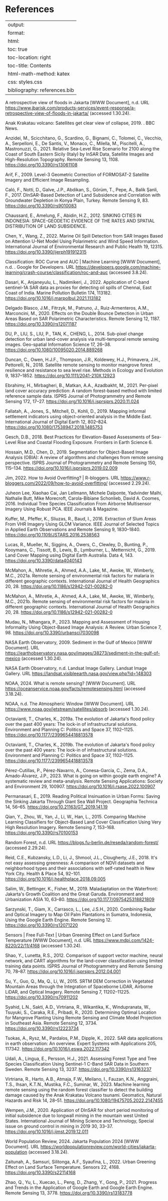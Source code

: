 # References {.unnumbered}

---
output:
  format:
  html:
toc: true
toc-location: right
toc-title: Contents
html-math-method: katex
css: styles.css
bibliography: references.bib
---

A retrospective view of floods in Jakarta \[WWW Document\], n.d. URL <https://www.jbarisk.com/products-services/event-response/a-retrospective-view-of-floods-in-jakarta/> (accessed 1.30.24).

Anak Krakatau volcano: Satellites get clear view of collapse, 2019. . BBC News.

Anzidei, M., Scicchitano, G., Scardino, G., Bignami, C., Tolomei, C., Vecchio, A., Serpelloni, E., De Santis, V., Monaco, C., Milella, M., Piscitelli, A., Mastronuzzi, G., 2021. Relative Sea-Level Rise Scenario for 2100 along the Coast of South Eastern Sicily (Italy) by InSAR Data, Satellite Images and High-Resolution Topography. Remote Sensing 13, 1108. <https://doi.org/10.3390/rs13061108>

Arif, F., 2009. Level-3 Geometric Correction of FORMOSAT-2 Satellite Imagery and Efficient Image Resampling.

Caló, F., Notti, D., Galve, J.P., Abdikan, S., Görüm, T., Pepe, A., Balik Şanli, F., 2017. DInSAR-Based Detection of Land Subsidence and Correlation with Groundwater Depletion in Konya Plain, Turkey. Remote Sensing 9, 83. <https://doi.org/10.3390/rs9010083>

Chaussard, E., Amelung, F., Abidin, H.Z., 2012. SINKING CITIES IN INDONESIA: SPACE-GEODETIC EVIDENCE OF THE RATES AND SPATIAL DISTRIBUTION OF LAND SUBSIDENCE.

Chen, Y., Wang, Z., 2022. Marine Oil Spill Detection from SAR Images Based on Attention U-Net Model Using Polarimetric and Wind Speed Information. International Journal of Environmental Research and Public Health 19, 12315. <https://doi.org/10.3390/ijerph191912315>

Classification: ROC Curve and AUC \| Machine Learning \[WWW Document\], n.d. . Google for Developers. URL <https://developers.google.com/machine-learning/crash-course/classification/roc-and-auc> (accessed 3.8.24).

Dasari, K., Anjaneyulu, L., Nadimikeri, J., 2022. Application of C-band sentinel-1A SAR data as proxies for detecting oil spills of Chennai, East Coast of India. Marine Pollution Bulletin 174, 113182. <https://doi.org/10.1016/j.marpolbul.2021.113182>

Delgado Blasco, J.M., Fitrzyk, M., Patruno, J., Ruiz-Armenteros, A.M., Marconcini, M., 2020. Effects on the Double Bounce Detection in Urban Areas Based on SAR Polarimetric Characteristics. Remote Sensing 12, 1187. <https://doi.org/10.3390/rs12071187>

DU, P., LIU, S., LIU, P., TAN, K., CHENG, L., 2014. Sub-pixel change detection for urban land-cover analysis via multi-temporal remote sensing images. Geo-spatial Information Science 17, 26--38. <https://doi.org/10.1080/10095020.2014.889268>

Duncan, C., Owen, H.J.F., Thompson, J.R., Koldewey, H.J., Primavera, J.H., Pettorelli, N., 2018. Satellite remote sensing to monitor mangrove forest resilience and resistance to sea level rise. Methods in Ecology and Evolution 9, 1837--1852. <https://doi.org/10.1111/2041-210X.12923>

Ebrahimy, H., Mirbagheri, B., Matkan, A.A., Azadbakht, M., 2021. Per-pixel land cover accuracy prediction: A random forest-based method with limited reference sample data. ISPRS Journal of Photogrammetry and Remote Sensing 172, 17--27. <https://doi.org/10.1016/j.isprsjprs.2020.11.024>

Fallatah, A., Jones, S., Mitchell, D., Kohli, D., 2019. Mapping informal settlement indicators using object-oriented analysis in the Middle East. International Journal of Digital Earth 12, 802--824. <https://doi.org/10.1080/17538947.2018.1485753>

Gesch, D.B., 2018. Best Practices for Elevation-Based Assessments of Sea-Level Rise and Coastal Flooding Exposure. Frontiers in Earth Science 6.

Hossain, M.D., Chen, D., 2019. Segmentation for Object-Based Image Analysis (OBIA): A review of algorithms and challenges from remote sensing perspective. ISPRS Journal of Photogrammetry and Remote Sensing 150, 115--134. <https://doi.org/10.1016/j.isprsjprs.2019.02.009>

Jim, 2022. How to Avoid Overfitting? \| R-bloggers. URL <https://www.r-bloggers.com/2022/09/how-to-avoid-overfitting/> (accessed 2.29.24).

Juheon Lee, Xiaohao Cai, Jan Lellmann, Michele Dalponte, Yadvinder Malhi, Nathalie Butt, Mike Morecroft, Carola-Bibiane Schonlieb, David A. Coomes, 2016. Individual Tree Species Classification From Airborne Multisensor Imagery Using Robust PCA. IEEE Journals & Magazine.

Kuffer, M., Pfeffer, K., Sliuzas, R., Baud, I., 2016. Extraction of Slum Areas From VHR Imagery Using GLCM Variance. IEEE Journal of Selected Topics in Applied Earth Observations and Remote Sensing 9, 1830--1840. <https://doi.org/10.1109/JSTARS.2016.2538563>

Lucas, R., Mueller, N., Siggins, A., Owers, C., Clewley, D., Bunting, P., Kooymans, C., Tissott, B., Lewis, B., Lymburner, L., Metternicht, G., 2019. Land Cover Mapping using Digital Earth Australia. Data 4, 143. <https://doi.org/10.3390/data4040143>

McMahon, A., Mihretie, A., Ahmed, A.A., Lake, M., Awoke, W., Wimberly, M.C., 2021a. Remote sensing of environmental risk factors for malaria in different geographic contexts. International Journal of Health Geographics 20, 28. <https://doi.org/10.1186/s12942-021-00282-0>

McMahon, A., Mihretie, A., Ahmed, A.A., Lake, M., Awoke, W., Wimberly, M.C., 2021b. Remote sensing of environmental risk factors for malaria in different geographic contexts. International Journal of Health Geographics 20, 28. <https://doi.org/10.1186/s12942-021-00282-0>

Mudau, N., Mhangara, P., 2023. Mapping and Assessment of Housing Informality Using Object-Based Image Analysis: A Review. Urban Science 7, 98. <https://doi.org/10.3390/urbansci7030098>

NASA Earth Observatory, 2009. Sediment in the Gulf of Mexico \[WWW Document\]. URL <https://earthobservatory.nasa.gov/images/38273/sediment-in-the-gulf-of-mexico> (accessed 1.30.24).

NASA Earth Observatory, n.d. Landsat Image Gallery. Landsat Image Gallery. URL <https://landsat.visibleearth.nasa.gov/view.php?id=148303>

NOAA, 2024. What is remote sensing? \[WWW Document\]. URL <https://oceanservice.noaa.gov/facts/remotesensing.html> (accessed 3.18.24).

NOAA, n.d. The Atmospheric Window \[WWW Document\]. URL <https://www.noaa.gov/jetstream/satellites/absorb> (accessed 1.30.24).

Octavianti, T., Charles, K., 2019a. The evolution of Jakarta\'s flood policy over the past 400 years: The lock-in of infrastructural solutions. Environment and Planning C: Politics and Space 37, 1102--1125. <https://doi.org/10.1177/2399654418813578>

Octavianti, T., Charles, K., 2019b. The evolution of Jakarta\'s flood policy over the past 400 years: The lock-in of infrastructural solutions. Environment and Planning C: Politics and Space 37, 1102--1125. <https://doi.org/10.1177/2399654418813578>

Pérez-Cutillas, P., Pérez-Navarro, A., Conesa-García, C., Zema, D.A., Amado-Álvarez, J.P., 2023. What is going on within google earth engine? A systematic review and meta-analysis. Remote Sensing Applications: Society and Environment 29, 100907. <https://doi.org/10.1016/j.rsase.2022.100907>

Permanasari, E., 2019. Reading Political Insinuation in Urban Forms: Saving the Sinking Jakarta Through Giant Sea Wall Project. Geographia Technica 14, 56--65. <https://doi.org/10.21163/GT_2019.141.19>

Qian, Y., Zhou, W., Yan, J., Li, W., Han, L., 2015. Comparing Machine Learning Classifiers for Object-Based Land Cover Classification Using Very High Resolution Imagery. Remote Sensing 7, 153--168. <https://doi.org/10.3390/rs70100153>

Random Forest, n.d. URL <https://blogs.fu-berlin.de/reseda/random-forest/> (accessed 2.29.24).

Reid, C.E., Kubzansky, L.D., Li, J., Shmool, J.L., Clougherty, J.E., 2018. It\'s not easy assessing greenness: A comparison of NDVI datasets and neighborhood types and their associations with self-rated health in New York City. Health & Place 54, 92--101. <https://doi.org/10.1016/j.healthplace.2018.09.005>

Salim, W., Bettinger, K., Fisher, M., 2019. Maladaptation on the Waterfront: Jakarta\'s Growth Coalition and the Great Garuda. Environment and Urbanization ASIA 10, 63--80. <https://doi.org/10.1177/0975425318821809>

Sarzynski, T., Giam, X., Carrasco, L., Lee, J.S.H., 2020. Combining Radar and Optical Imagery to Map Oil Palm Plantations in Sumatra, Indonesia, Using the Google Earth Engine. Remote Sensing 12. <https://doi.org/10.3390/rs12071220>

Sensors \| Free Full-Text \| Urban Greening Effect on Land Surface Temperature \[WWW Document\], n.d. URL <https://www.mdpi.com/1424-8220/22/11/4168> (accessed 1.30.24).

Shao, Y., Lunetta, R.S., 2012. Comparison of support vector machine, neural network, and CART algorithms for the land-cover classification using limited training data points. ISPRS Journal of Photogrammetry and Remote Sensing 70, 78--87. <https://doi.org/10.1016/j.isprsjprs.2012.04.001>

Su, Y., Guo, Q., Ma, Q., Li, W., 2015. SRTM DEM Correction in Vegetated Mountain Areas through the Integration of Spaceborne LiDAR, Airborne LiDAR, and Optical Imagery. Remote Sensing 7, 11202--11225. <https://doi.org/10.3390/rs70911202>

Syahid, L.N., Sakti, A.D., Virtriana, R., Wikantika, K., Windupranata, W., Tsuyuki, S., Caraka, R.E., Pribadi, R., 2020. Determining Optimal Location for Mangrove Planting Using Remote Sensing and Climate Model Projection in Southeast Asia. Remote Sensing 12, 3734. <https://doi.org/10.3390/rs12223734>

Tsokas, A., Rysz, M., Pardalos, P.M., Dipple, K., 2022. SAR data applications in earth observation: An overview. Expert Systems with Applications 205, 117342. <https://doi.org/10.1016/j.eswa.2022.117342>

Udali, A., Lingua, E., Persson, H.J., 2021. Assessing Forest Type and Tree Species Classification Using Sentinel-1 C-Band SAR Data in Southern Sweden. Remote Sensing 13, 3237. <https://doi.org/10.3390/rs13163237>

Virtriana, R., Harto, A.B., Atmaja, F.W., Meilano, I., Fauzan, K.N., Anggraini, T.S., Ihsan, K.T.N., Mustika, F.C., Suminar, W., 2023. Machine learning remote sensing using the random forest classifier to detect the building damage caused by the Anak Krakatau Volcano tsunami. Geomatics, Natural Hazards and Risk 14, 28--51. <https://doi.org/10.1080/19475705.2022.2147455>

Wempen, J.M., 2020. Application of DInSAR for short period monitoring of initial subsidence due to longwall mining in the mountain west United States. International Journal of Mining Science and Technology, Special issue on ground control in mining in 2019 30, 33--37. <https://doi.org/10.1016/j.ijmst.2019.12.011>

World Population Review, 2024. Jakarta Population 2024 \[WWW Document\]. URL <https://worldpopulationreview.com/world-cities/jakarta-population> (accessed 3.18.24).

Zaitunah, A., Samsuri, Silitonga, A.F., Syaufina, L., 2022. Urban Greening Effect on Land Surface Temperature. Sensors 22, 4168. <https://doi.org/10.3390/s22114168>

Zhao, Q., Yu, L., Xuecao, L., Peng, D., Zhang, Y., Gong, P., 2021. Progress and Trends in the Application of Google Earth and Google Earth Engine. Remote Sensing 13, 3778. <https://doi.org/10.3390/rs13183778>

